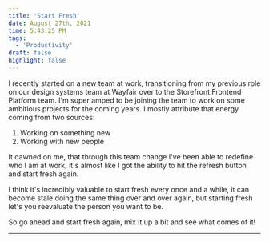 ```yaml
---
title: 'Start Fresh'
date: August 27th, 2021
time: 5:43:25 PM
tags:
  - 'Productivity'
draft: false
highlight: false
---
```


I recently started on a new team at work, transitioning from my previous role on
our design systems team at Wayfair over to the Storefront Frontend Platform
team. I'm super amped to be joining the team to work on some ambitious projects
for the coming years. I mostly attribute that energy coming from two sources:

1. Working on something new
2. Working with new people

It dawned on me, that through this team change I've been able to redefine who I
am at work, it's almost like I got the ability to hit the refresh button and
start fresh again.

I think it's incredibly valuable to start fresh every once and a while, it can
become stale doing the same thing over and over again, but starting fresh let's
you reevaluate the person you want to be.

So go ahead and start fresh again, mix it up a bit and see what comes of it!

<Spacer />

---

<Spacer />
